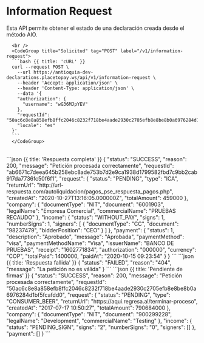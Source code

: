 
# Information Request

Esta API permite obtener el estado de una declaración creada desde el método AIO.

<Row>
  <Col>
        <ApiReader
          path="/api/v1/information-request"
          method="POST"
          api={props.refs}
        />
  </Col>
   <Col sticky>

      <br />
      <CodeGroup title="Solicitud" tag="POST" label="/v1/information-request">
      ```bash {{ title: 'cURL' }}
      curl --request POST \
        --url https://antioquia-dev-declarations.placetopay.ws/api/v1/information-request \
        --header 'Accept: application/json' \
        --header 'Content-Type: application/json' \
        --data '{
        "authorization": {
          "username": "wG36MJpYEV"
        },
        "requestId": "50ac6c8e8a858efb8ffc2046c8232f718be4aade2930c2705efb8e8be8b0a6976284d1bf5fcafdd0",
        "locale": "es"
      }'
      ```
      </CodeGroup>
  </Col>
</Row>

<Row>
  <Col>
    <ApiReader
      path="/api/v1/information-request"
      method="post"
      type="response"
      api={props.refs}
    />
  </Col>

  <Col sticky>
    <br />
    <CodeGroup title="Respuesta">
    ```json {{ title: 'Respuesta completa' }}
    {
      "status": "SUCCESS",
      "reason": 200,
      "message": "Petición procesada correctamente",
      "requestId": "ab6671c7deea645b258ebc8ade753b7d2e9ca1938d1799582fbd7c9bb2cab917da7736fc50f6f1",
      "request": {
        "status": "PENDING",
        "type": "ICA",
        "returnUrl": "http://url-respuesta.com/autoliquidacion/pagos_pse_respuesta_pagos.php",
        "createdAt": "2020-10-27T13:16:05.000000Z",
        "totalAmount": 459000
      },
      "company": {
        "documentType": "NIT",
        "document": "6001903",
        "legalName": "Empresa Comercial",
        "commercialName": "PRUEBAS RECAUDO"
      },
      "income": {
        "status": "WITHOUT_PAY",
        "signs": 1,
        "numberSigns": 1,
        "signers": [
          {
            "documentType": "CC",
            "document": "98237479",
            "bidderPosition": "CEO"
          }
        ]
      },
      "payment": {
        "status": 1,
        "description": "Aprobado",
        "message": "Aprobada",
        "paymentMethod": "visa",
        "paymentMethodName": "Visa",
        "issuerName": "BANCO DE PRUEBAS",
        "receipt": "1602771834",
        "authorization": "000000",
        "currency": "COP",
        "totalPaid": 1400000,
        "paidAt": "2020-10-15 09:23:54"
      }
    }
    ```
    ```json {{ title: 'Respuesta fallida' }}
    {
      "status": "FAILED",
      "reason": "404",
      "message": "La petición no es válida"
    }
    ```
    ```json {{ title: 'Pendiente de firmas' }}
    {
      "status": "SUCCESS",
      "reason": 200,
      "message": "Petición procesada correctamente",
      "requestId": "50ac6c8e8a858efb8ffc2046c8232f718be4aade2930c2705efb8e8be8b0a6976284d1bf5fcafdd0",
      "request": {
        "status": "PENDING",
        "type": "CONSUMER_BEER",
        "returnUrl": "https://aqui.regresa.al/terminar-proceso",
        "createdAt": "2017-07-17 10:50:27",
        "totalAmount": 790684000
      },
      "company": {
        "documentType": "NIT",
        "document": "900299228",
        "legalName": "Development",
        "commercialName": "Testing"
      },
      "income": {
        "status": "PENDING_SIGN",
        "signs": "2",
        "numberSigns": "0",
        "signers": []
      },
      "payment": []
    }
    ```
    </CodeGroup>
  </Col>
</Row>

